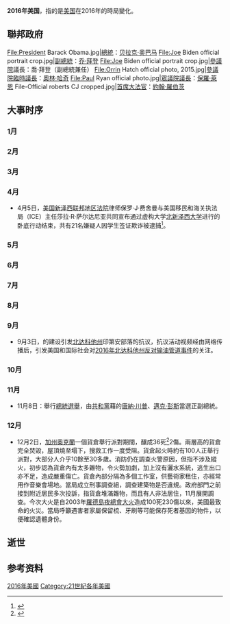 {{USAYearTOC|2016}}
{{C21YearInTopic|2016年}}
'''2016年美国'''，指的是[[美国|美国]]在2016年的時局變化。

==聯邦政府==
<gallery>
File:President Barack Obama.jpg|[[美国总统|總統]]：[[贝拉克·奥巴马|贝拉克·奥巴马]]
File:Joe Biden official portrait crop.jpg|[[美国副总统|副總統]]：[[乔·拜登|乔·拜登]]
File:Joe Biden official portrait crop.jpg|[[美国参议院|參議院]]議長：喬·拜登（副總統兼任）
File:Orrin Hatch official photo, 2015.jpg|[[美國參議院臨時議長|參議院臨時議長]]：[[奧林·哈奇|奧林·哈奇]]
File:Paul Ryan official photo.jpg|[[美國眾議院議長|眾議院議長]]：[[保羅·萊恩|保羅·萊恩]]
File-Official roberts CJ cropped.jpg|[[美国首席大法官|首席大法官]]：[[約翰·羅伯茨|約翰·羅伯茨]]
</gallery>

== 大事时序 ==
=== 1月 ===
=== 2月 ===
=== 3月 ===
=== 4月 ===
* 4月5日，[[美国新泽西联邦地区法院|美国新泽西联邦地区法院]]律师保罗·J·费舍曼与美国移民和海关执法局（ICE）主任莎拉·R·萨尔达尼亚共同宣布通过虚构大学[[北新泽西大学|北新泽西大学]]进行的卧底行动结束，共有21名嫌疑人因学生签证欺诈被逮捕<ref name="DOJPressRelease">{{Cite web|url=https://www.justice.gov/usao-nj/pr/21-defendants-charged-fraudulently-enabling-hundreds-foreign-nationals-remain-united|title=21 Defendants Charged With Fraudulently Enabling Hundreds Of Foreign Nationals To Remain In The United States Through Fake 'Pay To Stay' New Jersey College|accessdate=2016-04-06|date=2016-04-05|work=Press Release|publisher=[[美國司法部|美國司法部]]|archive-date=2016-04-18|archive-url=https://web.archive.org/web/20160418080604/https://www.justice.gov/usao-nj/pr/21-defendants-charged-fraudulently-enabling-hundreds-foreign-nationals-remain-united|dead-url=no}}</ref>。

=== 5月 ===
=== 6月 ===
=== 7月 ===
=== 8月 ===
=== 9月 ===

*9月3日，{{le|达科他输油管道|Dakota Access Pipeline}}的建设引发[[北达科他州|北达科他州]]印第安部落的抗议，抗议活动视频经由网络传播后，引发美国和国际社会对[[2016年北达科他州反对输油管道事件|2016年北达科他州反对输油管道事件]]的关注。

=== 10月 ===
=== 11月 ===
*11月8日：舉行[[2016年美國總統選舉|總統選舉]]，由[[共和黨_(美國)|共和黨]]藉的[[唐納·川普|唐納·川普]]、[[邁克·彭斯|邁克·彭斯]]當選正副總統。

=== 12月 ===
*12月2日，[[加州|加州]][[奧克蘭_(加州)|奧克蘭]]一個貨倉舉行派對期間{{link-en|2016年加州奧克蘭貨倉大火|2016 Oakland warehouse fire|發生大火}}，釀成36死<ref>{{cite web |title=Death Toll in Oakland Warehouse Fire Rises to 36 as Search Continues |url=http://www.nytimes.com/2016/12/04/us/warehouse-party-fire-oakland-search.html?_r=0 |publisher=[[紐約時報|紐約時報]] |date=2016年12月4日 |accessdate=2016年12月6日 |archive-date=2016年12月6日 |archive-url=https://web.archive.org/web/20161206131436/http://www.nytimes.com/2016/12/04/us/warehouse-party-fire-oakland-search.html?_r=0 |dead-url=no }}{{en}}</ref>2傷。兩層高的貨倉完全焚毀，屋頂燒至塌下，搜救工作一度受阻。貨倉起火時約有100人正舉行派對，大部分人介乎10餘至30多歲。消防仍在調查火警原因，但指不涉及縱火，初步認為貨倉內有太多雜物，令火勢加劇，加上沒有灑水系統，逃生出口亦不足，造成嚴重傷亡。貨倉內部分隔為多個工作室，供藝術家租住，亦經常用作音樂會場地。當局成立刑事調查組，調查建築物是否違規。政府部門之前接到附近居民多次投訴，指貨倉堆滿雜物，而且有人非法居住，11月展開調查。今次大火是自2003年[[羅德島夜總會大火|羅德島夜總會大火]]造成100死230傷以來，美國最致命的火災。當局呼籲遇害者家屬保留梳、牙刷等可能保存死者基因的物件，以便確認遺體身份。

== 逝世 ==
== 参考资料 ==
{{reflist|2}}
[[Category:2016年美國|]]
[[Category:21世紀各年美國|Category:21世紀各年美國]]